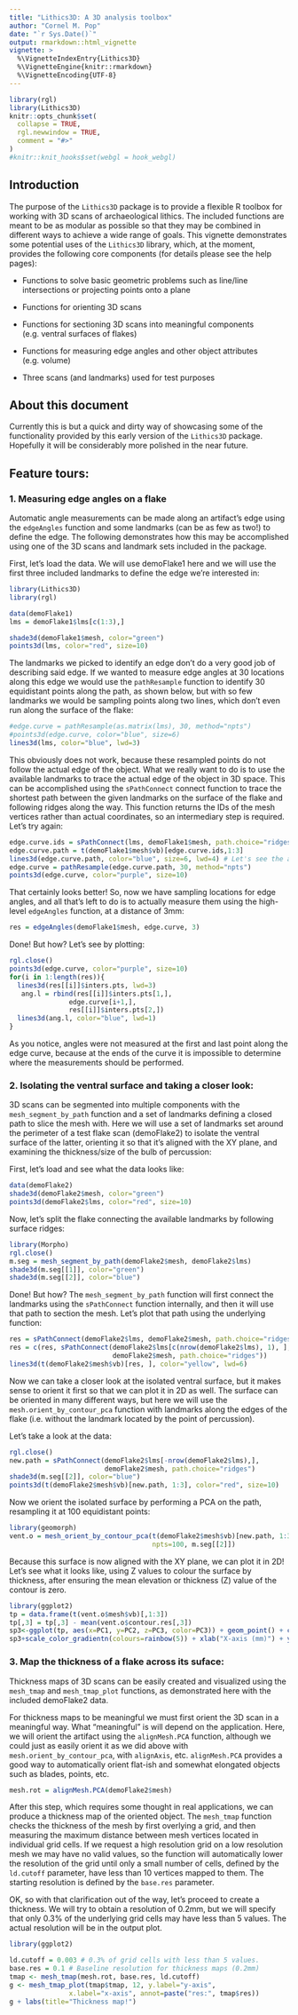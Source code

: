 ---
title: "Lithics3D: A 3D analysis toolbox"
author: "Cornel M. Pop"
date: "`r Sys.Date()`"
output: rmarkdown::html_vignette
vignette: >
  %\VignetteIndexEntry{Lithics3D}
  %\VignetteEngine{knitr::rmarkdown}
  %\VignetteEncoding{UTF-8}
---

```{r setup, include = FALSE, echo=FALSE, results="asis"}
library(rgl)
library(Lithics3D)
knitr::opts_chunk$set(
  collapse = TRUE,
  rgl.newwindow = TRUE,
  comment = "#>"
)
#knitr::knit_hooks$set(webgl = hook_webgl)
```

## Introduction

The purpose of the `Lithics3D` package is to provide a flexible R toolbox for
working with 3D scans of archaeological lithics. The included functions are
meant to be as modular as possible so that they may be combined in different
ways to achieve a wide range of goals. This vignette demonstrates some potential
uses of the `Lithics3D` library, which, at the moment, provides the following
core components (for details please see the help pages):

- Functions to solve basic geometric problems such as line/line intersections
or projecting points onto a plane

- Functions for orienting 3D scans

- Functions for sectioning 3D scans into meaningful components (e.g. ventral
surfaces of flakes)

- Functions for measuring edge angles and other object attributes (e.g. volume)

- Three scans (and landmarks) used for test purposes

## About this document
Currently this is but a quick and dirty way of showcasing some of the
functionality provided by this early version of the `Lithics3D` package.
Hopefully it will be considerably more polished in the near future.

## Feature tours:

### 1. Measuring edge angles on a flake
Automatic angle measurements can be made along an artifact's edge using the
`edgeAngles` function and some landmarks (can be as few as two!) to define the
edge. The following demonstrates how this may be accomplished
using one of the 3D scans and landmark sets included in the package.

First, let's load the data. We will use demoFlake1 here and we will use the
first three included landmarks to define the edge we're interested in:

```{r}
library(Lithics3D)
library(rgl)

data(demoFlake1)
lms = demoFlake1$lms[c(1:3),]

shade3d(demoFlake1$mesh, color="green")
points3d(lms, color="red", size=10)

```

The landmarks we picked to identify an edge don't do a very good job of
describing said edge. If we wanted to measure edge angles at 30 locations along
this edge we would use the `pathResample` function to identify 30 equidistant
points along the path, as shown below, but with so few landmarks we would be
sampling points along two lines, which don't even run along the surface of the
flake:

```{r}
#edge.curve = pathResample(as.matrix(lms), 30, method="npts")
#points3d(edge.curve, color="blue", size=6)
lines3d(lms, color="blue", lwd=3)
```

This obviously does not work, because these resampled points do not follow the
actual edge of the object. What we really want to do is to use the available
landmarks to trace the actual edge of the object in 3D space. This can be
accomplished using the `sPathConnect` connect function to trace the shortest
path between the given landmarks on the surface of the flake and following
ridges along the way. This function returns the IDs of the mesh vertices rather
than actual coordinates, so an intermediary step is required. Let's try again:

```{r}
edge.curve.ids = sPathConnect(lms, demoFlake1$mesh, path.choice="ridges")
edge.curve.path = t(demoFlake1$mesh$vb)[edge.curve.ids,1:3]
lines3d(edge.curve.path, color="blue", size=6, lwd=4) # Let's see the actual path:
edge.curve = pathResample(edge.curve.path, 30, method="npts")
points3d(edge.curve, color="purple", size=10)
```

That certainly looks better! So, now we have sampling locations for edge angles,
and all that's left to do is to actually measure them using the high-level
`edgeAngles` function, at a distance of 3mm:

```{r}
res = edgeAngles(demoFlake1$mesh, edge.curve, 3)

```

Done! But how? Let's see by plotting:

```{r}
rgl.close()
points3d(edge.curve, color="purple", size=10)
for(i in 1:length(res)){
  lines3d(res[[i]]$inters.pts, lwd=3)
   ang.l = rbind(res[[i]]$inters.pts[1,],
               edge.curve[i+1,],
               res[[i]]$inters.pts[2,])
  lines3d(ang.l, color="blue", lwd=1)
}

```

As you notice, angles were not measured at the first and last point along the
edge curve, because at the ends of the curve it is impossible to determine
where the measurements should be performed.

### 2. Isolating the ventral surface and taking a closer look:
3D scans can be segmented into multiple components with the `mesh_segment_by_path`
function and a set of landmarks defining a closed path to slice the mesh with.
Here we will use a set of landmarks set around the perimeter of a test flake
scan (demoFlake2) to isolate the ventral surface of the latter, orienting it
so that it's aligned with the XY plane, and examining the thickness/size of
the bulb of percussion:

First, let's load and see what the data looks like:

```{r}
data(demoFlake2)
shade3d(demoFlake2$mesh, color="green")
points3d(demoFlake2$lms, color="red", size=10)

```

Now, let's split the flake connecting the available landmarks by following
surface ridges:
```{r}
library(Morpho)
rgl.close()
m.seg = mesh_segment_by_path(demoFlake2$mesh, demoFlake2$lms)
shade3d(m.seg[[1]], color="green")
shade3d(m.seg[[2]], color="blue")
```

Done! But how? The `mesh_segment_by_path` function will first connect the
landmarks using the `sPathConnect` function internally, and then it will use
that path to section the mesh. Let's plot that path using the underlying
function:
```{r}
res = sPathConnect(demoFlake2$lms, demoFlake2$mesh, path.choice="ridges")
res = c(res, sPathConnect(demoFlake2$lms[c(nrow(demoFlake2$lms), 1), ],
                          demoFlake2$mesh, path.choice="ridges"))
lines3d(t(demoFlake2$mesh$vb)[res, ], color="yellow", lwd=6)

```

Now we can take a closer look at the isolated ventral surface, but it makes
sense to orient it first so that we can plot it in 2D as well. The surface can
be oriented in many different ways, but here we will use the
`mesh.orient_by_contour_pca` function with landmarks along the edges of the
flake (i.e. without the landmark located by the point of percussion).

Let's take a look at the data:

```{r}
rgl.close()
new.path = sPathConnect(demoFlake2$lms[-nrow(demoFlake2$lms),],
                        demoFlake2$mesh, path.choice="ridges")
shade3d(m.seg[[2]], color="blue")
points3d(t(demoFlake2$mesh$vb)[new.path, 1:3], color="red", size=10)

```

Now we orient the isolated surface by performing a PCA on the path, resampling
it at 100 equidistant points:

```{r}
library(geomorph)
vent.o = mesh_orient_by_contour_pca(t(demoFlake2$mesh$vb)[new.path, 1:3],
                                    npts=100, m.seg[[2]])
```

Because this surface is now aligned with the XY plane, we can plot it in 2D!
Let's see what it looks like, using Z values to colour the surface by thickness,
after ensuring the mean elevation or thickness (Z) value of the contour is zero.

```{r fig.width=7}
library(ggplot2)
tp = data.frame(t(vent.o$mesh$vb)[,1:3])
tp[,3] = tp[,3] - mean(vent.o$contour.res[,3])
sp3<-ggplot(tp, aes(x=PC1, y=PC2, z=PC3, color=PC3)) + geom_point() + coord_fixed() + labs(col="Thickness (mm)")
sp3+scale_color_gradientn(colours=rainbow(5)) + xlab("X-axis (mm)") + ylab("Y-axis (mm)")

```


### 3. Map the thickness of a flake across its suface:
Thickness maps of 3D scans can be easily created and visualized using the
`mesh_tmap` and `mesh_tmap_plot` functions, as demonstrated here with the
included demoFlake2 data.


For thickness maps to be meaningful we must first orient the 3D scan in a
meaningful way. What "meaningful" is will depend on the application. Here, we
will orient the artifact using the `alignMesh.PCA` function, although we could
just as easily orient it as we did above with `mesh.orient_by_contour_pca`,
with `alignAxis`, etc. `alignMesh.PCA` provides a good way to automatically
orient flat-ish and somewhat elongated objects such as blades, points, etc.

```{r}
mesh.rot = alignMesh.PCA(demoFlake2$mesh)
```

After this step, which requires some thought in real applications, we can
produce a thickness map of the oriented object. The `mesh_tmap`
function checks the thickness of the mesh by first overlying a grid, and then
measuring the maximum distance between mesh vertices located in individual grid
cells. If we request a high resolution grid on a low resolution mesh we
may have no valid values, so the function will automatically lower the
resolution of the grid until only a small number of cells, defined by the
`ld.cutoff` parameter, have less than 10 vertices mapped to them. The starting
resolution is defined by the `base.res` parameter.

OK, so with that clarification out of the way, let's proceed to create a
thickness. We will try to obtain a resolution of 0.2mm, but we will specify that
only 0.3% of the underlying grid cells may have less than 5 values. The actual
resolution will be in the output plot.

```{r fig.width=7}
library(ggplot2)

ld.cutoff = 0.003 # 0.3% of grid cells with less than 5 values.
base.res = 0.1 # Baseline resolution for thickness maps (0.2mm)
tmap <- mesh_tmap(mesh.rot, base.res, ld.cutoff)
g <- mesh_tmap_plot(tmap$tmap, 12, y.label="y-axis",
               x.label="x-axis", annot=paste("res:", tmap$res))
g + labs(title="Thickness map!")
```
